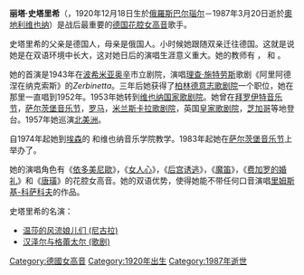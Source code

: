 {{Infobox person
| name        = 麗塔·史塔里希
| native_name = Rita Streich
| native_name_lang = de
| image       = Fotothek df pk 0000063 009 Gruppenbild mit Regisseur Ernst Legal.jpg
| alt         = 
| caption     = 1946年，麗塔·史塔里希在《[[霍夫曼的故事|霍夫曼的故事]]》中飾演奧林匹亞
| birth_date  = {{Birth date|1920|12|18|df=y}}
| birth_place = [[俄羅斯蘇維埃聯邦社會主義共和國|俄羅斯蘇維埃聯邦社會主義共和國]][[巴爾瑙爾|巴爾瑙爾]]
| death_date  = {{Death date and age|1987|03|20|1920|12|18|df=y}}
| death_place = [[奧地利|奧地利]][[維也納|維也納]]
| nationality = 德國
| occupation  = 女高音
| years_active= 1943–1974
}}
'''丽塔·史塔里希'''（{{lang-de|Rita Streich}}，1920年12月18日生於[[俄羅斯|俄羅斯]][[巴尔瑙尔|巴尔瑙尔]]－1987年3月20日逝於[[奧地利|奧地利]][[维也纳|维也纳]]）是战后最重要的[[德国|德国]][[花腔女高音|花腔女高音]]歌手。

史塔里希的父亲是德国人，母亲是俄国人。小时候她跟随双亲迁往德国。这就是说她是在双语环境中长大，这对她日后的演唱生涯意义重大。她的教师有 {{link-de|Willy Domgraf-Fassbaender}}，{{link-de|Erna Berger}} 和 {{link-de|Maria Ivogün}}。

她的首演是1943年在[[波希米亚|波希米亚]][[拉贝河畔乌斯季|奥辛]]市立剧院，演唱[[理查·施特劳斯|理查·施特劳斯]]歌剧《阿里阿德涅在纳克索斯》的''Zerbinetta''。三年后她获得了[[柏林|柏林]][[德意志歌剧院|德意志歌剧院]]一个职位，她在那里一直唱到1952年。1953年她转到[[维也纳国家歌剧院|维也纳国家歌剧院]]。她曾在[[拜罗伊特音乐节|拜罗伊特音乐节]]，[[萨尔茨堡音乐节|萨尔茨堡音乐节]]，[[罗马|罗马]]，[[斯卡拉大劇院|米兰斯卡拉歌剧院]]，英国[[皇家歌剧院|皇家歌剧院]]，[[芝加哥|芝加哥]]等地登台。1957年她巡演[[北美洲|北美洲]]。

自1974年起她到[[埃森|埃森]]的 {{link-de|Folkwang 艺术大学|Folkwang Universität der Künste}}和维也纳音乐学院教学。1983年起她在[[萨尔茨堡音乐节|萨尔茨堡音乐节]]上举办了{{link-en|大师班|Master class}}。

她的演唱角色有《[[依多美尼歐|依多美尼歐]]》，《[[女人心|女人心]]》，《[[后宫诱逃|后宫诱逃]]》，《[[魔笛|魔笛]]》，《[[费加罗的婚礼|费加罗的婚礼]]》和《[[唐璜|唐璜]]》的花腔女高音。她的双语优势，使得她能不带任何口音演唱[[里姆斯基-科萨科夫|里姆斯基-科萨科夫]]的作品。

史塔里希的名演：
*[[温莎的风流娘儿们_(尼古拉)|温莎的风流娘儿们 (尼古拉)]]
*[[汉泽尔与格蕾太尔_(歌剧)|汉泽尔与格蕾太尔 (歌剧)]]

{{Authority control}}
{{DEFAULTSORT:Streich, Rita}}
[[Category:德國女高音|Category:德國女高音]]
[[Category:1920年出生|Category:1920年出生]]
[[Category:1987年逝世|Category:1987年逝世]]